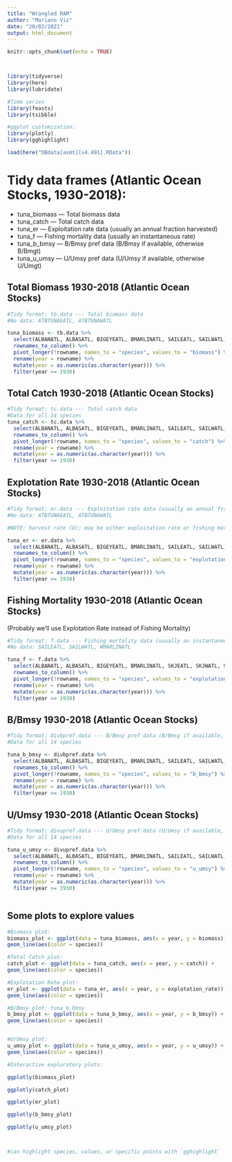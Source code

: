 ```yaml
---
title: "Wrangled RAM"
author: "Mariano Viz"
date: "20/02/2021"
output: html_document
---
```


```r
knitr::opts_chunk$set(echo = TRUE)



library(tidyverse)
library(here)
library(lubridate)

#Time series
library(feasts)
library(tsibble)

#ggplot customization:
library(plotly)
library(gghighlight)

load(here("DBdata[asmt][v4.491].RData"))


```

# Tidy data frames (Atlantic Ocean Stocks, 1930-2018):

- tuna_biomass --- Total biomass data
- tuna_catch --- Total catch data
- tuna_er --- Exploitation rate data (usually an annual fraction harvested)
- tuna_f --- Fishing mortality data (usually an instantaneous rate)
- tuna_b_bmsy --- B/Bmsy pref data (B/Bmsy if available, otherwise B/Bmgt)
- tuna_u_umsy --- U/Umsy pref data (U/Umsy if available, otherwise U/Umgt)



## Total Biomass 1930-2018 (Atlantic Ocean Stocks)

```r
#Tidy format: tb.data --- Total biomass data
#No data: ATBTUNAEATL, ATBTUNAWATL

tuna_biomass <- tb.data %>% 
  select(ALBANATL, ALBASATL, BIGEYEATL, BMARLINATL, SAILEATL, SAILWATL, SKJEATL, SKJWATL, SWORDNATL, SWORDSATL, WMARLINATL, YFINATL)%>% 
  rownames_to_column() %>% 
  pivot_longer(!rowname, names_to = "species", values_to = "biomass") %>% 
  rename(year = rowname) %>% 
  mutate(year = as.numeric(as.character(year))) %>% 
  filter(year >= 1930) 

```



## Total Catch 1930-2018 (Atlantic Ocean Stocks)

```r
#Tidy format: tc.data --- Total catch data
#Data for all 14 species
tuna_catch <- tc.data %>% 
  select(ALBANATL, ALBASATL, BIGEYEATL, BMARLINATL, SAILEATL, SAILWATL, SKJEATL, SKJWATL, SWORDNATL, SWORDSATL, WMARLINATL, YFINATL, ATBTUNAEATL, ATBTUNAWATL)%>% 
  rownames_to_column() %>% 
  pivot_longer(!rowname, names_to = "species", values_to = "catch") %>% 
  rename(year = rowname) %>%
  mutate(year = as.numeric(as.character(year))) %>%
  filter(year >= 1930) 


```



## Explotation Rate 1930-2018 (Atlantic Ocean Stocks)

```r
#Tidy format: er.data --- Exploitation rate data (usually an annual fraction harvested)
#No data: ATBTUNAEATL, ATBTUNAWATL

#NOTE: harvest rate (U); may be either exploitation rate or fishing mortality

tuna_er <- er.data %>% 
  select(ALBANATL, ALBASATL, BIGEYEATL, BMARLINATL, SAILEATL, SAILWATL, SKJEATL, SKJWATL, SWORDNATL, SWORDSATL, WMARLINATL, YFINATL) %>% 
  rownames_to_column() %>% 
  pivot_longer(!rowname, names_to = "species", values_to = "explotation_rate") %>% 
  rename(year = rowname) %>%
  mutate(year = as.numeric(as.character(year))) %>%
  filter(year >= 1930) 


```




## Fishing Mortality 1930-2018 (Atlantic Ocean Stocks)
(Probably we'll use Explotation Rate instead of Fishing Mortality)

```r
#Tidy format: f.data --- Fishing mortality data (usually an instantaneous rate)
#No data: SAILEATL, SAILWATL, WMARLINATL

tuna_f <- f.data %>% 
  select(ALBANATL, ALBASATL, BIGEYEATL, BMARLINATL, SKJEATL, SKJWATL, SWORDNATL, SWORDSATL, YFINATL, ATBTUNAEATL, ATBTUNAWATL) %>% 
  rownames_to_column() %>% 
  pivot_longer(!rowname, names_to = "species", values_to = "explotation_rate") %>% 
  rename(year = rowname) %>%
  mutate(year = as.numeric(as.character(year))) %>%
  filter(year >= 1930) 


```



## B/Bmsy 1930-2018 (Atlantic Ocean Stocks)

```r
#Tidy format: divbpref.data --- B/Bmsy pref data (B/Bmsy if available, otherwise B/Bmgt)
#Data for all 14 species

tuna_b_bmsy <- divbpref.data %>% 
  select(ALBANATL, ALBASATL, BIGEYEATL, BMARLINATL, SAILEATL, SAILWATL, SKJEATL, SKJWATL, SWORDNATL, SWORDSATL, WMARLINATL, YFINATL, ATBTUNAEATL, ATBTUNAWATL) %>% 
  rownames_to_column() %>% 
  pivot_longer(!rowname, names_to = "species", values_to = "b_bmsy") %>% 
  rename(year = rowname) %>%
  mutate(year = as.numeric(as.character(year))) %>%
  filter(year >= 1930) 

```


## U/Umsy 1930-2018 (Atlantic Ocean Stocks)

```r
#Tidy format: divupref.data --- U/Umsy pref data (U/Umsy if available, otherwise U/Umgt)
#Data for all 14 species

tuna_u_umsy <- divupref.data %>% 
  select(ALBANATL, ALBASATL, BIGEYEATL, BMARLINATL, SAILEATL, SAILWATL, SKJEATL, SKJWATL, SWORDNATL, SWORDSATL, WMARLINATL, YFINATL, ATBTUNAEATL, ATBTUNAWATL) %>% 
  rownames_to_column() %>% 
  pivot_longer(!rowname, names_to = "species", values_to = "u_umsy") %>% 
  rename(year = rowname) %>%
  mutate(year = as.numeric(as.character(year))) %>%
  filter(year >= 1930) 



```




## Some plots to explore values

```r
#Biomass plot:
biomass_plot <- ggplot(data = tuna_biomass, aes(x = year, y = biomass)) +
geom_line(aes(color = species))

#Total Catch plot: 
catch_plot <- ggplot(data = tuna_catch, aes(x = year, y = catch)) +
geom_line(aes(color = species))

#Explotation Rate plot:
er_plot <- ggplot(data = tuna_er, aes(x = year, y = explotation_rate)) +
geom_line(aes(color = species)) 

#B/Bmsy plot: tuna_b_bmsy
b_bmsy_plot <- ggplot(data = tuna_b_bmsy, aes(x = year, y = b_bmsy)) +
geom_line(aes(color = species)) 


#U/Umsy plot: 
u_umsy_plot <- ggplot(data = tuna_u_umsy, aes(x = year, y = u_umsy)) +
geom_line(aes(color = species)) 

```




```r
#Interactive exploratory plots:

ggplotly(biomass_plot)

ggplotly(catch_plot)

ggplotly(er_plot)

ggplotly(b_bmsy_plot)

ggplotly(u_umsy_plot)



#can highlight species, values, or specific points with `gghighlight`

```


















